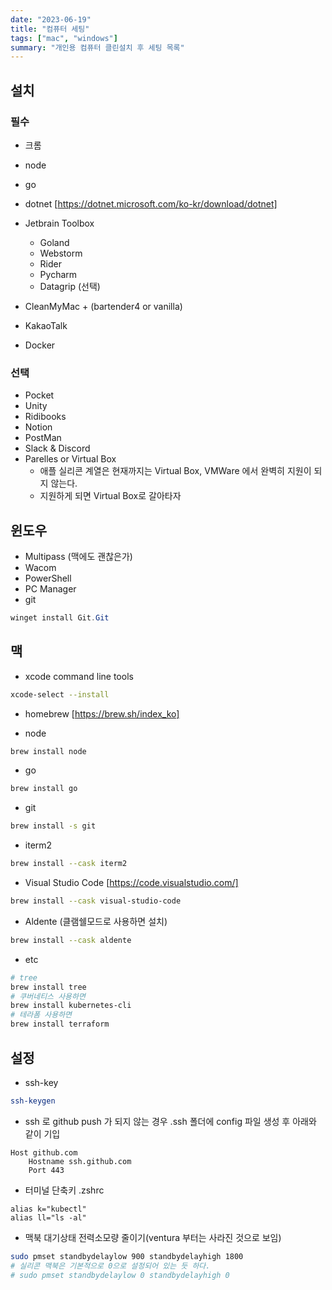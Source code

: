 ```yaml
---
date: "2023-06-19"
title: "컴퓨터 세팅"
tags: ["mac", "windows"]
summary: "개인용 컴퓨터 클린설치 후 세팅 목록"
---
```


## 설치

### 필수

- 크롬
- node
- go

- dotnet [https://dotnet.microsoft.com/ko-kr/download/dotnet]
- Jetbrain Toolbox
  - Goland
  - Webstorm
  - Rider
  - Pycharm
  - Datagrip (선택)
- CleanMyMac + (bartender4 or vanilla)
- KakaoTalk
- Docker

### 선택

- Pocket
- Unity
- Ridibooks
- Notion
- PostMan
- Slack & Discord
- Parelles or Virtual Box
  - 애플 실리콘 계열은 현재까지는 Virtual Box, VMWare 에서 완벽히 지원이 되지 않는다.
  - 지원하게 되면 Virtual Box로 갈아타자

## 윈도우

- Multipass (맥에도 괜찮은가)
- Wacom
- PowerShell
- PC Manager
- git

```PowerShell
winget install Git.Git
```

## 맥

- xcode command line tools

```bash
xcode-select --install
```

- homebrew [https://brew.sh/index_ko]

- node

```bash
brew install node
```

- go

```bash
brew install go
```

- git

```bash
brew install -s git
```

- iterm2

```bash
brew install --cask iterm2
```

- Visual Studio Code [https://code.visualstudio.com/]

```bash
brew install --cask visual-studio-code
```

- Aldente (클램쉘모드로 사용하면 설치)

```bash
brew install --cask aldente
```

- etc

```bash
# tree
brew install tree
# 쿠버네티스 사용하면
brew install kubernetes-cli
# 테라폼 사용하면
brew install terraform
```

## 설정

- ssh-key

```bash
ssh-keygen
```

- ssh 로 github push 가 되지 않는 경우 .ssh 폴더에 config 파일 생성 후 아래와 같이 기입

```
Host github.com
    Hostname ssh.github.com
    Port 443
```

- 터미널 단축키 .zshrc

```
alias k="kubectl"
alias ll="ls -al"
```

- 맥북 대기상태 전력소모량 줄이기(ventura 부터는 사라진 것으로 보임)

```bash
sudo pmset standbydelaylow 900 standbydelayhigh 1800
# 실리콘 맥북은 기본적으로 0으로 설정되어 있는 듯 하다.
# sudo pmset standbydelaylow 0 standbydelayhigh 0
```
